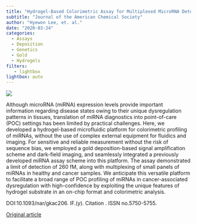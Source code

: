 ```yaml
---
title: "Hydrogel-Based Colorimetric Assay for Multiplexed MicroRNA Detection in a Microfluidic Device"
subtitle: "Journal of the American Chemical Society"
author: "Hyewon Lee, et. al."
date: "2020-03-24"
categories:
  - Assays
  - Deposition
  - Genetics
  - Gold
  - Hydrogels
filters:
   - lightbox
lightbox: auto
---
```


![](images/paste-525EB509.png)

Although microRNA (miRNA) expression levels provide important information regarding disease states owing to their unique dysregulation patterns in tissues, translation of miRNA diagnostics into point-of-care (POC) settings has been limited by practical challenges. Here, we developed a hydrogel-based microfluidic platform for colorimetric profiling of miRNAs, without the use of complex external equipment for fluidics and imaging. For sensitive and reliable measurement without the risk of sequence bias, we employed a gold deposition-based signal amplification scheme and dark-field imaging, and seamlessly integrated a previously developed miRNA assay scheme into this platform. The assay demonstrated a limit of detection of 260 fM, along with multiplexing of small panels of miRNAs in healthy and cancer samples. We anticipate this versatile platform to facilitate a broad range of POC profiling of miRNAs in cancer-associated dysregulation with high-confidence by exploiting the unique features of hydrogel substrate in an on-chip format and colorimetric analysis.

DOI:10.1093/nar/gkac206. IF.(y). Citation . ISSN no.5750-5755.

[Original article](https://pubs.acs.org/doi/10.1021/acs.analchem.9b05043){.external target="_blank"}
